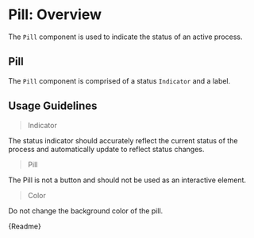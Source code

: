 
<Meta title="Components/Pill/Overview" />

# Pill: Overview

The `Pill` component is used to indicate the status of an active process.

## Pill

The `Pill` component is comprised of a status `Indicator` and a label.

<Canvas withSource="auto">
  <Story id="components-pill-stories--default-story"></Story>
  <Story id="components-pill-stories--warning"></Story>
  <Story id="components-pill-stories--alert"></Story>
  <Story id="components-pill-stories--primary"></Story>
  <Story id="components-pill-stories--secondary"></Story>
  <Story id="components-pill-stories--tertiary"></Story>
</Canvas>

## Usage Guidelines

> Indicator

The status indicator should accurately reflect the current status of the process and automatically update to reflect status changes.

> Pill

The Pill is not a button and should not be used as an interactive element.

> Color

Do not change the background color of the pill.

<Description>{Readme}</Description>
